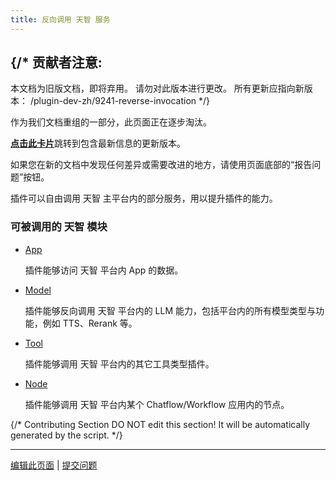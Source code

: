```yaml
---
title: 反向调用 天智 服务
---
```




{/* 
  贡献者注意:
  ----------------
  本文档为旧版文档，即将弃用。
  请勿对此版本进行更改。
  所有更新应指向新版本：
  /plugin-dev-zh/9241-reverse-invocation
*/}

<Card title="本文档即将弃用" icon="circle-exclamation" href="/plugin-dev-zh/9241-reverse-invocation">
  <p>作为我们文档重组的一部分，此页面正在逐步淘汰。</p>
  
  <p><u><b>点击此卡片</b></u>跳转到包含最新信息的更新版本。</p>
  
  <p>如果您在新的文档中发现任何差异或需要改进的地方，请使用页面底部的“报告问题”按钮。</p>
</Card>

插件可以自由调用 天智 主平台内的部分服务，用以提升插件的能力。

### 可被调用的 天智 模块

*   [App](app)

    插件能够访问 天智 平台内 App 的数据。
*   [Model](model)

    插件能够反向调用 天智 平台内的 LLM 能力，包括平台内的所有模型类型与功能，例如 TTS、Rerank 等。
*   [Tool](tool)

    插件能够调用 天智 平台内的其它工具类型插件。
*   [Node](node)

    插件能够调用 天智 平台内某个 Chatflow/Workflow 应用内的节点。

{/*
Contributing Section
DO NOT edit this section!
It will be automatically generated by the script.
*/}

---

[编辑此页面](https://github.com/langgenius/dify-docs/edit/main/zh-hans/plugins/schema-definition/reverse-invocation-of-the-dify-service/README.mdx) | [提交问题](https://github.com/langgenius/dify-docs/issues/new?template=docs.yml)

